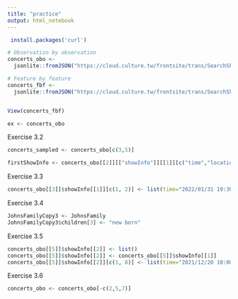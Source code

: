```yaml
---
title: "practice"
output: html_notebook
---
```

```r
 install.packages('curl')

# Observation by observation
concerts_obo <-
  jsonlite::fromJSON("https://cloud.culture.tw/frontsite/trans/SearchShowAction.do?method=doFindTypeJ&category=17", simplifyDataFrame = F)

# Feature by feature
concerts_fbf <-
  jsonlite::fromJSON("https://cloud.culture.tw/frontsite/trans/SearchShowAction.do?method=doFindTypeJ&category=17", simplifyDataFrame = T)


View(concerts_fbf)

```

```r
ex <- concerts_obo

```


Exercise 3.2 

```r
concerts_sampled <- concerts_obo[c(3,5)] 

firstShowInfo <- concerts_obo[[2]][["showInfo"]][[1]][c("time","location")]

```

Exercise 3.3

```r
concerts_obo[[3]]$showInfo[[1]][c(1, 2)] <- list(time="2022/01/31 19:30:00", location="Taichung Opera House" )

```

Exercise 3.4

```r
JohnsFamilyCopy3 <- JohnsFamily
JohnsFamilyCopy3$children[3] <- "new born"

```

Exercise 3.5

```r

concerts_obo[[5]]$showInfo[[2]] <- list()
concerts_obo[[5]]$showInfo[[2]] <- concerts_obo[[5]]$showInfo[[1]]
concerts_obo[[5]]$showInfo[[2]][c(1, 8)] <- list(time="2021/12/20 10:00:00", endTime="2021/12/21 22:00:00")

```

Exercise 3.6

```r
concerts_obo <- concerts_obo[-c(2,5,7)]

```


